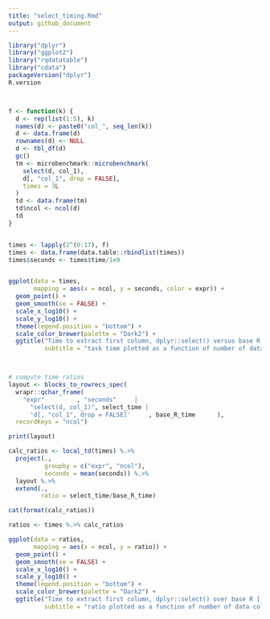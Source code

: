 ```yaml
---
title: "select_timing.Rmd"
output: github_document
---
```



```r
library("dplyr")
library("ggplot2")
library("rqdatatable")
library("cdata")
packageVersion("dplyr")
R.version



f <- function(k) {
  d <- rep(list(1:5), k)
  names(d) <- paste0("col_", seq_len(k))
  d <- data.frame(d)
  rownames(d) <- NULL
  d <- tbl_df(d)
  gc()
  tm <- microbenchmark::microbenchmark(
    select(d, col_1),
    d[, "col_1", drop = FALSE],
    times = 3L
  )
  td <- data.frame(tm)
  td$ncol <- ncol(d)
  td
}


times <- lapply(2^(0:17), f)
times <- data.frame(data.table::rbindlist(times))
times$seconds <- times$time/1e9


ggplot(data = times, 
       mapping = aes(x = ncol, y = seconds, color = expr)) + 
  geom_point() + 
  geom_smooth(se = FALSE) + 
  scale_x_log10() + 
  scale_y_log10() + 
  theme(legend.position = "bottom") +
  scale_color_brewer(palette = "Dark2") +
  ggtitle("Time to extract first column, dplyr::select() versus base R [, ]",
          subtitle = "task time plotted as a function of number of data columns")



# compute time ratios
layout <- blocks_to_rowrecs_spec(
  wrapr::qchar_frame(
    "expr"         , "seconds"     |
      "select(d, col_1)", select_time |
      'd[, "col_1", drop = FALSE]'     , base_R_time      ),
  recordKeys = "ncol")

print(layout)

calc_ratios <- local_td(times) %.>%
  project(., 
          groupby = c("expr", "ncol"),
          seconds = mean(seconds)) %.>%
  layout %.>%
  extend(.,
         ratio = select_time/base_R_time)

cat(format(calc_ratios))

ratios <- times %.>% calc_ratios

ggplot(data = ratios, 
       mapping = aes(x = ncol, y = ratio)) +
  geom_point() + 
  geom_smooth(se = FALSE) + 
  scale_x_log10() + 
  scale_y_log10() + 
  theme(legend.position = "bottom") +
  scale_color_brewer(palette = "Dark2") +
  ggtitle("Time to extract first column, dplyr::select() over base R [, ]",
          subtitle = "ratio plotted as a function of number of data columns")
```

